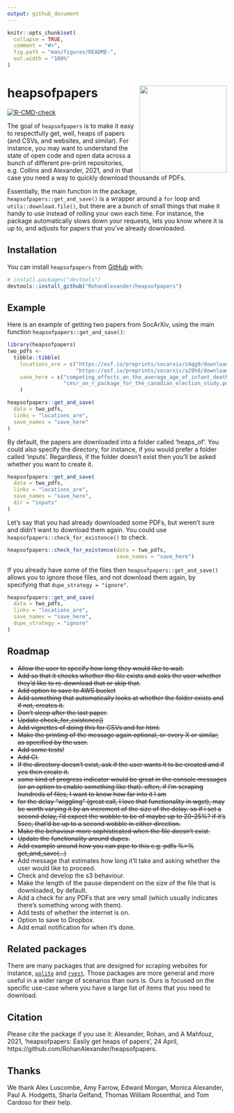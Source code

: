 ```yaml
---
output: github_document
---
```


<!-- README.md is generated from README.Rmd. Please edit that file -->

```r
knitr::opts_chunk$set(
  collapse = TRUE,
  comment = "#>",
  fig.path = "man/figures/README-",
  out.width = "100%"
)
```

# heapsofpapers <img src="man/figures/IMG_0864.png" align="right" height="200" />

<!-- badges: start -->
[![R-CMD-check](https://github.com/RohanAlexander/heapsofpapers/workflows/R-CMD-check/badge.svg)](https://github.com/RohanAlexander/heapsofpapers/actions)
<!-- badges: end -->

The goal of `heapsofpapers` is to make it easy to respectfully get, well, heaps of papers (and CSVs, and websites, and similar). For instance, you may want to understand the state of open code and open data across a bunch of different pre-print repositories, e.g. Collins and Alexander, 2021, and in that case you need a way to quickly download thousands of PDFs.

Essentially, the main function in the package, `heapsofpapers::get_and_save()` is a wrapper around a `for` loop and `utils::download.file()`, but there are a bunch of small things that make it handy to use instead of rolling your own each time. For instance, the package automatically slows down your requests, lets you know where it is up to, and adjusts for papers that you've already downloaded.


## Installation

You can install `heapsofpapers` from [GitHub](https://github.com/) with:

```r
# install.packages("devtools")
devtools::install_github("RohanAlexander/heapsofpapers")
```

## Example

Here is an example of getting two papers from SocArXiv, using the main function `heapsofpapers::get_and_save()`:

```r
library(heapsofpapers)
two_pdfs <-
  tibble::tibble(
    locations_are = c("https://osf.io/preprints/socarxiv/z4qg9/download",
                      "https://osf.io/preprints/socarxiv/a29h8/download"),
    save_here = c("competing_effects_on_the_average_age_of_infant_death.pdf",
                  "cesr_an_r_package_for_the_canadian_election_study.pdf")
    )

heapsofpapers::get_and_save(
  data = two_pdfs,
  links = "locations_are",
  save_names = "save_here"
)
```

By default, the papers are downloaded into a folder called 'heaps_of'. You could also specify the directory, for instance, if you would prefer a folder called 'inputs'. Regardless, if the folder doesn't exist then you'll be asked whether you want to create it.

```r
heapsofpapers::get_and_save(
  data = two_pdfs,
  links = "locations_are",
  save_names = "save_here",
  dir = "inputs"
)
```

Let's say that you had already downloaded some PDFs, but weren't sure and didn't want to download them again. You could use `heapsofpapers::check_for_existence()` to check.

```r
heapsofpapers::check_for_existence(data = two_pdfs, 
                                   save_names = "save_here")
```

If you already have some of the files then `heapsofpapers::get_and_save()` allows you to ignore those files, and not download them again, by specifying that `dupe_strategy = "ignore"`. 

```r
heapsofpapers::get_and_save(
  data = two_pdfs,
  links = "locations_are",
  save_names = "save_here",
  dupe_strategy = "ignore"
)
```





## Roadmap

- ~~Allow the user to specify how long they would like to wait.~~
- ~~Add so that it checks whether the file exists and asks the user whether they'd like to re-download that or skip that.~~
- ~~Add option to save to AWS bucket~~
- ~~Add something that automatically looks at whether the folder exists and if not, creates it.~~
- ~~Don't sleep after the last paper.~~
- ~~Update check_for_existence()~~
- ~~Add vignettes of doing this for CSVs and for html.~~
- ~~Make the printing of the message again optional, or every X or similar, as specified by the user.~~
- ~~Add some tests!~~
- ~~Add CI.~~
- ~~If the directory doesn't exist, ask if the user wants it to be created and if yes then create it.~~
- ~~some kind of progress indicator would be great in the console messages (or an option to enable something like that). often, if I'm scraping hundreds of files, I want to know how far into it I am~~
- ~~for the delay "wiggling" (great call, I love that functionality in wget), may be worth varying it by an increment of the size of the delay. so if i set a second delay, I'd expect the wobble to be of maybe up to 20-25%? if it's 5sec, that'd be up to a second wobble in either direction.~~
- ~~Make the behaviour more sophisticated when the file doesn't exist.~~
- ~~Update the functionality around dupes.~~
- ~~Add example around how you can pipe to this e.g. pdfs %>% get_and_save(…)~~
- Add message that estimates how long it'll take and asking whether the user would like to proceed.
- Check and develop the s3 behaviour.
- Make the length of the pause dependent on the size of the file that is downloaded, by default.
- Add a check for any PDFs that are very small (which usually indicates there's something wrong with them).
- Add tests of whether the internet is on.
- Option to save to Dropbox.
- Add email notification for when it's done.



## Related packages

There are many packages that are designed for scraping websites for instance, [`polite`](https://dmi3kno.github.io/polite/) and [`rvest`](https://rvest.tidyverse.org/). Those packages are more general and more useful in a wider range of scenarios than ours is. Ours is focused on the specific use-case where you have a large list of items that you need to download.


## Citation

Please cite the package if you use it: Alexander, Rohan, and A Mahfouz, 2021, 'heapsofpapers: Easily get heaps of papers', 24 April, https://github.com/RohanAlexander/heapsofpapers.

## Thanks

We thank Alex Luscombe, Amy Farrow, Edward Morgan, Monica Alexander, Paul A. Hodgetts, Sharla Gelfand, Thomas William Rosenthal, and Tom Cardoso for their help.



